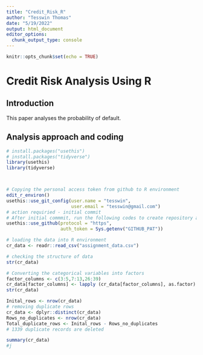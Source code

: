 ```yaml
---
title: "Credit_Risk_R"
author: "Tesswin Thomas"
date: "5/19/2022"
output: html_document
editor_options: 
  chunk_output_type: console
---
```


```r
knitr::opts_chunk$set(echo = TRUE)
```

# Credit Risk Analysis Using R 

## Introduction 
This paper analyses the probability of default. 

## Analysis approach and coding 
```r
# install.packages("usethis")
# install.packages("tidyverse")
library(usethis)
library(tidyverse)




```

```r
# Copying the personal access token from github to R environment
edit_r_environ() 
usethis::use_git_config(user.name = "tesswin", 
                        user.email = "tesswin@gmail.com")
# action requiried - initial commit 
# After initial commmit, run the following codes to create repository and push to codes to github 
usethis::use_github(protocol = "https", 
                    auth_token = Sys.getenv("GITHUB_PAT"))
```

```r
# loading the data into R environment
cr_data <- readr::read_csv("assignment_data.csv")
```

```r
# checking the structure of data 
str(cr_data)
```

```r
# Converting the categorical variables into factors 
factor_columns <- c(3:5,7:13,26:39)
cr_data[factor_columns] <- lapply (cr_data[factor_columns], as.factor)
str(cr_data)
```

```r
Inital_rows <- nrow(cr_data)
# removing duplicate rows 
cr_data <- dplyr::distinct(cr_data)
Rows_no_duplicates <- nrow(cr_data)
Total_duplicate_rows <- Inital_rows - Rows_no_duplicates
# 1339 duplicate records are deleted 
```

```r
summary(cr_data)
#j

```

